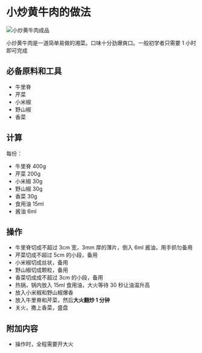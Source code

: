 # 小炒黄牛肉的做法

![小炒黄牛肉成品](./小炒黄牛肉.jpg)

小炒黄牛肉是一道简单易做的湘菜。口味十分劲爆爽口。一般初学者只需要 1 小时即可完成

## 必备原料和工具

- 牛里脊
- 芹菜
- 小米椒
- 野山椒
- 香菜

## 计算

每份：

- 牛里脊 400g
- 芹菜 200g
- 小米椒 30g
- 野山椒 30g
- 香菜 30g
- 食用油 15ml
- 酱油 6ml

## 操作

- 牛里脊切成不超过 3cm 宽，3mm 厚的薄片，倒入 6ml 酱油，用手抓匀备用
- 芹菜切成不超过 5cm 的小段，备用
- 小米椒切成丝状，备用
- 野山椒切成颗粒，备用
- 香菜切成成不超过 3cm 的小段，备用
- 热锅，锅内放入 15ml 食用油，大火等待 30 秒让油温升高
- 放入小米椒和野山椒爆香
- 放入牛里脊和芹菜，然后**大火翻炒 1 分钟**
- 关火，撒上香菜，盛盘

## 附加内容

- 操作时，全程需要开大火


